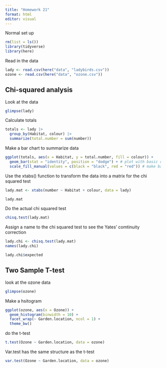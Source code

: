 ```yaml
---
title: "Homework 21"
format: html
editor: visual
---
```


Normal set up

```r
rm(list = ls())
library(tidyverse)
library(here)
```

Read in the data

```r
lady <- read.csv(here("data", "ladybirds.csv"))
ozone <- read.csv(here("data", "ozone.csv"))
```

## Chi-squared analysis

Look at the data

```r
glimpse(lady)
```

Calculate totals

```r
totals <- lady |>
  group_by(Habitat, colour) |>
  summarize(total.number = sum(number))
```

Make a bar chart to summarize data

```r
ggplot(totals, aes(x = Habitat, y = total.number, fill = colour)) + 
  geom_bar(stat = "identity", position = "dodge") + # plot with basic colors
  scale_fill_manual(values = c(black = "black", red = "red")) # make bars the desired colors
```

Use the xtabs() function to transform the data into a matrix for the chi squared test
```r
lady.mat <- xtabs(number ~ Habitat + colour, data = lady)

lady.mat
```

Do the actual chi squared test
```r
chisq.test(lady.mat)
```
Assign a name to the chi squared test to see the Yates' comtinuity correction
```r
lady.chi <- chisq.test(lady.mat)
names(lady.chi)

lady.chi$expected
```

## Two Sample T-test

look at the ozone data
```r
glimpse(ozone)
```
Make a hsitogram
```r
ggplot(ozone, aes(x = Ozone)) + 
  geom_histogram(binwidth = 10) + 
  facet_wrap(~ Garden.location, ncol = 1) + 
  theme_bw()
```

do the t-test
```r
t.test(Ozone ~ Garden.location, data = ozone)
```

Var.test has the same structure as the t-test
```r
var.test(Ozone ~ Garden.location, data = ozone)
```

